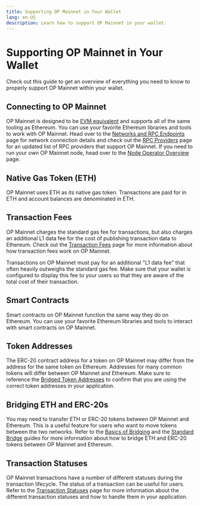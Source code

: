 ```yaml
---
title: Supporting OP Mainnet in Your Wallet
lang: en-US
description: Learn how to support OP Mainnet in your wallet.
---
```



# Supporting OP Mainnet in Your Wallet

Check out this guide to get an overview of everything you need to know to properly support OP Mainnet within your wallet.

## Connecting to OP Mainnet

OP Mainnet is designed to be [EVM equivalent](https://medium.com/ethereum-optimism/introducing-evm-equivalence-5c2021deb306) and supports all of the same tooling as Ethereum.
You can use your favorite Ethereum libraries and tools to work with OP Mainnet.
Head over to the [Networks and RPC Endpoints](/chain/networks) page for network connection details and check out the [RPC Providers](/builders/tools/rpc-providers) page for an updated list of RPC providers that support OP Mainnet.
If you need to run your own OP Mainnet node, head over to the [Node Operator Overview](/builders/node-operators/overview) page.

## Native Gas Token (ETH)

OP Mainnet uses ETH as its native gas token.
Transactions are paid for in ETH and account balances are denominated in ETH.

## Transaction Fees

OP Mainnet charges the standard gas fee for transactions, but also charges an additional L1 data fee for the cost of publishing transaction data to Ethereum.
Check out the [Transaction Fees](/stack/transactions/fees) page for more information about how transaction fees work on OP Mainnet.

<Callout>
Transactions on OP Mainnet must pay for an additional "L1 data fee" that often heavily outweighs the standard gas fee.
Make sure that your wallet is configured to display this fee to your users so that they are aware of the total cost of their transaction.
</Callout>

## Smart Contracts

Smart contracts on OP Mainnet function the same way they do on Ethereum.
You can use your favorite Ethereum libraries and tools to interact with smart contracts on OP Mainnet.

## Token Addresses

The ERC-20 contract address for a token on OP Mainnet may differ from the address for the same token on Ethereum.
Addresses for many common tokens will differ between OP Mainnet and Ethereum.
Make sure to reference the [Bridged Token Addresses](/chain/tokenlist) to confirm that you are using the correct token addresses in your application.

## Bridging ETH and ERC-20s

You may need to transfer ETH or ERC-20 tokens between OP Mainnet and Ethereum.
This is a useful feature for users who want to move tokens between the two networks.
Refer to the [Basics of Bridging](/builders/dapp-developers/bridging/basics) and the [Standard Bridge](/builders/dapp-developers/bridging/standard-bridge) guides for more information about how to bridge ETH and ERC-20 tokens between OP Mainnet and Ethereum.

## Transaction Statuses

OP Mainnet transactions have a number of different statuses during the transaction lifecycle.
The status of a transaction can be useful for users.
Refer to the [Transaction Statuses](/builders/dapp-developers/transactions/statuses) page for more information about the different transaction statuses and how to handle them in your application.
